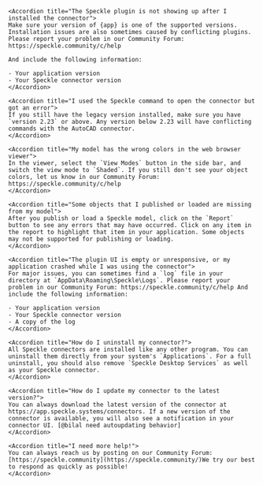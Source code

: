 <AccordionGroup>

    <Accordion title="The Speckle plugin is not showing up after I installed the connector">
    Make sure your version of {app} is one of the supported versions. Installation issues are also sometimes caused by conflicting plugins. Please report your problem in our Community Forum: https://speckle.community/c/help
    
    And include the following information:
    
    - Your application version
    - Your Speckle connector version
    </Accordion>

    <Accordion title="I used the Speckle command to open the connector but got an error">
    If you still have the legacy version installed, make sure you have `version 2.23` or above. Any version below 2.23 will have conflicting commands with the AutoCAD connector.
    </Accordion>

    <Accordion title="My model has the wrong colors in the web browser viewer">
    In the viewer, select the `View Modes` button in the side bar, and switch the view mode to `Shaded`. If you still don't see your object colors, let us know in our Community Forum: https://speckle.community/c/help
    </Accordion>

    <Accordion title="Some objects that I published or loaded are missing from my model">
    After you publish or load a Speckle model, click on the `Report` button to see any errors that may have occurred. Click on any item in the report to highlight that item in your application. Some objects may not be supported for publishing or loading.
    </Accordion>

    <Accordion title="The plugin UI is empty or unresponsive, or my application crashed while I was using the connector">
    For major issues, you can sometimes find a `log` file in your directory at `AppData\Roaming\Speckle\Logs`. Please report your problem in our Community Forum: https://speckle.community/c/help And include the following information:
    
    - Your application version
    - Your Speckle connector version
    - A copy of the log
    </Accordion>

    <Accordion title="How do I uninstall my connector?">
    All Speckle connectors are installed like any other program. You can uninstall them directly from your system's `Applications`. For a full uninstall, you should also remove `Speckle Desktop Services` as well as your Speckle connector.
    </Accordion>

    <Accordion title="How do I update my connector to the latest version?">
    You can always download the latest version of the connector at https://app.speckle.systems/connectors. If a new version of the connector is available, you will also see a notification in your connector UI. [@bilal need autoupdating behavior]
    </Accordion>

    <Accordion title="I need more help!">
    You can always reach us by posting on our Community Forum: [https://speckle.community](https://speckle.community/)We try our best to respond as quickly as possible!
    </Accordion>

</AccordionGroup>